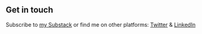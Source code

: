 ## Get in touch

Subscribe to [my Substack](https://networked.substack.com/) or find me on other platforms: [Twitter](https://twitter.com/jaypinho) & [LinkedIn](https://www.linkedin.com/in/jaypinho/)
